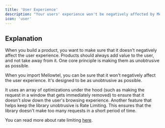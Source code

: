 ```yaml
---
title: 'User Experience'
description: "Your users' experience won't be negatively affected by Mellowtel"
icon: 'user'
---
```


## Explanation
When you build a product, you want to make sure that it doesn't negatively affect the user experience.
Products should always add value to the user, and not take away from it. One core principle is making them as unobtrusive as possible.

When you import Mellowtel, you can be sure that it won't negatively affect the user experience. It's designed to be as unobtrusive as possible.

It uses an array of optimizations under the hood (such as making the request in a window that gets immediately removed) to ensure that it doesn't slow down the user's browsing experience.
Another feature that helps keep the library unobtrusive is Rate Limiting. This ensures that the library doesn't make too many requests in a short period of time.

You can read more about rate limiting [here](/concepts/rate-limiting).
